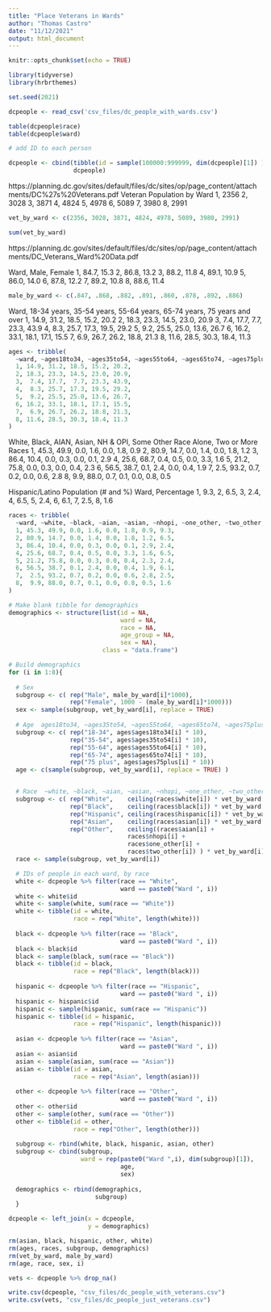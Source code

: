 ```yaml
---
title: "Place Veterans in Wards"
author: "Thomas Castro"
date: "11/12/2021"
output: html_document
---
```


```r
knitr::opts_chunk$set(echo = TRUE)

library(tidyverse)
library(hrbrthemes)

set.seed(2021)

```

```r

dcpeople <- read_csv('csv_files/dc_people_with_wards.csv')

table(dcpeople$race)
table(dcpeople$ward)

```

```r

# add ID to each person

dcpeople <- cbind(tibble(id = sample(100000:999999, dim(dcpeople)[1]) ),
                  dcpeople)

```

https://planning.dc.gov/sites/default/files/dc/sites/op/page_content/attachments/DC%27s%20Veterans.pdf
Veteran Population by Ward
1, 2356
2, 3028
3, 3871
4, 4824
5, 4978
6, 5089
7, 3980
8, 2991

```r

vet_by_ward <- c(2356, 3028, 3871, 4824, 4978, 5089, 3980, 2991)

sum(vet_by_ward)

```



https://planning.dc.gov/sites/default/files/dc/sites/op/page_content/attachments/DC_Veterans_Ward%20Data.pdf

Ward, Male, Female
1, 84.7, 15.3
2, 86.8, 13.2
3, 88.2, 11.8
4, 89.1, 10.9
5, 86.0, 14.0
6, 87.8, 12.2
7, 89.2, 10.8
8, 88.6, 11.4

```r

male_by_ward <- c(.847, .868, .882, .891, .860, .878, .892, .886)

```

Ward, 18-34 years, 35-54 years, 55-64 years, 65-74 years, 75 years and over
1, 14.9, 31.2, 18.5, 15.2, 20.2
2, 18.3, 23.3, 14.5, 23.0, 20.9
3,  7.4, 17.7,  7.7, 23.3, 43.9
4,  8.3, 25.7, 17.3, 19.5, 29.2
5,  9.2, 25.5, 25.0, 13.6, 26.7
6, 16.2, 33.1, 18.1, 17.1, 15.5
7,  6.9, 26.7, 26.2, 18.8, 21.3
8, 11.6, 28.5, 30.3, 18.4, 11.3

```r
ages <- tribble(
  ~ward, ~ages18to34, ~ages35to54, ~ages55to64, ~ages65to74, ~ages75plus,
  1, 14.9, 31.2, 18.5, 15.2, 20.2,
  2, 18.3, 23.3, 14.5, 23.0, 20.9,
  3,  7.4, 17.7,  7.7, 23.3, 43.9,
  4,  8.3, 25.7, 17.3, 19.5, 29.2,
  5,  9.2, 25.5, 25.0, 13.6, 26.7,
  6, 16.2, 33.1, 18.1, 17.1, 15.5,
  7,  6.9, 26.7, 26.2, 18.8, 21.3,
  8, 11.6, 28.5, 30.3, 18.4, 11.3
)
```

White, Black, AIAN, Asian, NH & OPI, Some Other Race Alone, Two or More Races
1, 45.3, 49.9, 0.0, 1.6, 0.0, 1.8, 0.9
2, 80.9, 14.7, 0.0, 1.4, 0.0, 1.8, 1.2
3, 86.4, 10.4, 0.0, 0.3, 0.0, 0.1, 2.9
4, 25.6, 68.7, 0.4, 0.5, 0.0, 3.3, 1.6
5, 21.2, 75.8, 0.0, 0.3, 0.0, 0.4, 2.3
6, 56.5, 38.7, 0.1, 2.4, 0.0, 0.4, 1.9
7,  2.5, 93.2, 0.7, 0.2, 0.0, 0.6, 2.8
8,  9.9, 88.0, 0.7, 0.1, 0.0, 0.8, 0.5

Hispanic/Latino Population (# and %)
Ward, Percentage
1, 9.3,
2, 6.5,
3, 2.4,
4, 6.5,
5, 2.4,
6, 6.1,
7, 2.5,
8, 1.6

```r

races <- tribble(
  ~ward, ~white, ~black, ~aian, ~asian, ~nhopi, ~one_other, ~two_other, ~hispanic,
  1, 45.3, 49.9, 0.0, 1.6, 0.0, 1.8, 0.9, 9.3,
  2, 80.9, 14.7, 0.0, 1.4, 0.0, 1.8, 1.2, 6.5,
  3, 86.4, 10.4, 0.0, 0.3, 0.0, 0.1, 2.9, 2.4,
  4, 25.6, 68.7, 0.4, 0.5, 0.0, 3.3, 1.6, 6.5,
  5, 21.2, 75.8, 0.0, 0.3, 0.0, 0.4, 2.3, 2.4,
  6, 56.5, 38.7, 0.1, 2.4, 0.0, 0.4, 1.9, 6.1,
  7,  2.5, 93.2, 0.7, 0.2, 0.0, 0.6, 2.8, 2.5,
  8,  9.9, 88.0, 0.7, 0.1, 0.0, 0.8, 0.5, 1.6
)
```

```r

# Make blank tibble for demographics
demographics <- structure(list(id = NA,
                               ward = NA,
                               race = NA, 
                               age_group = NA,
                               sex = NA), 
                          class = "data.frame")

```

```r
# Build demographics
for (i in 1:8){
  
  # Sex
  subgroup <- c( rep("Male", male_by_ward[i]*1000), 
                 rep("Female", 1000 - (male_by_ward[i]*1000)))
  sex <- sample(subgroup, vet_by_ward[i], replace = TRUE)
  
  # Age  ages18to34, ~ages35to54, ~ages55to64, ~ages65to74, ~ages75plus
  subgroup <- c( rep("18-34", ages$ages18to34[i] * 10), 
                 rep("35-54", ages$ages35to54[i] * 10), 
                 rep("55-64", ages$ages55to64[i] * 10), 
                 rep("65-74", ages$ages65to74[i] * 10), 
                 rep("75 plus", ages$ages75plus[i] * 10))
  age <- c(sample(subgroup, vet_by_ward[i], replace = TRUE) )


  # Race  ~white, ~black, ~aian, ~asian, ~nhopi, ~one_other, ~two_other, ~hispanic
  subgroup <- c( rep("White",    ceiling(races$white[i]) * vet_by_ward[i]), 
                 rep("Black",    ceiling(races$black[i]) * vet_by_ward[i]), 
                 rep("Hispanic", ceiling(races$hispanic[i]) * vet_by_ward[i]), 
                 rep("Asian",    ceiling(races$asian[i]) * vet_by_ward[i]), 
                 rep("Other",    ceiling((races$aian[i] + 
                                 races$nhopi[i] +
                                 races$one_other[i] +
                                 races$two_other[i]) ) * vet_by_ward[i]) )
  race <- sample(subgroup, vet_by_ward[i])

  # IDs of people in each ward, by race
  white <- dcpeople %>% filter(race == "White",
                               ward == paste0("Ward ", i))
  white <- white$id
  white <- sample(white, sum(race == "White"))
  white <- tibble(id = white,
                  race = rep("White", length(white)))
  
  black <- dcpeople %>% filter(race == "Black",
                               ward == paste0("Ward ", i))
  black <- black$id
  black <- sample(black, sum(race == "Black"))
  black <- tibble(id = black,
                  race = rep("Black", length(black)))
  
  hispanic <- dcpeople %>% filter(race == "Hispanic",
                               ward == paste0("Ward ", i))
  hispanic <- hispanic$id
  hispanic <- sample(hispanic, sum(race == "Hispanic"))
  hispanic <- tibble(id = hispanic,
                  race = rep("Hispanic", length(hispanic)))
  
  asian <- dcpeople %>% filter(race == "Asian",
                               ward == paste0("Ward ", i))
  asian <- asian$id
  asian <- sample(asian, sum(race == "Asian"))
  asian <- tibble(id = asian,
                  race = rep("Asian", length(asian)))
  
  other <- dcpeople %>% filter(race == "Other",
                               ward == paste0("Ward ", i))
  other <- other$id
  other <- sample(other, sum(race == "Other"))
  other <- tibble(id = other,
                  race = rep("Other", length(other)))
  
  subgroup <- rbind(white, black, hispanic, asian, other)
  subgroup <- cbind(subgroup,
                    ward = rep(paste0("Ward ",i), dim(subgroup)[1]),
                               age, 
                               sex)
  
  demographics <- rbind(demographics,
                        subgroup)
  }

```

```r

dcpeople <- left_join(x = dcpeople,
                      y = demographics)

```


```r

rm(asian, black, hispanic, other, white)
rm(ages, races, subgroup, demographics)
rm(vet_by_ward, male_by_ward)
rm(age, race, sex, i)

```

```r

vets <- dcpeople %>% drop_na()

```

```r

write.csv(dcpeople, "csv_files/dc_people_with_veterans.csv")
write.csv(vets, "csv_files/dc_people_just_veterans.csv")

```

